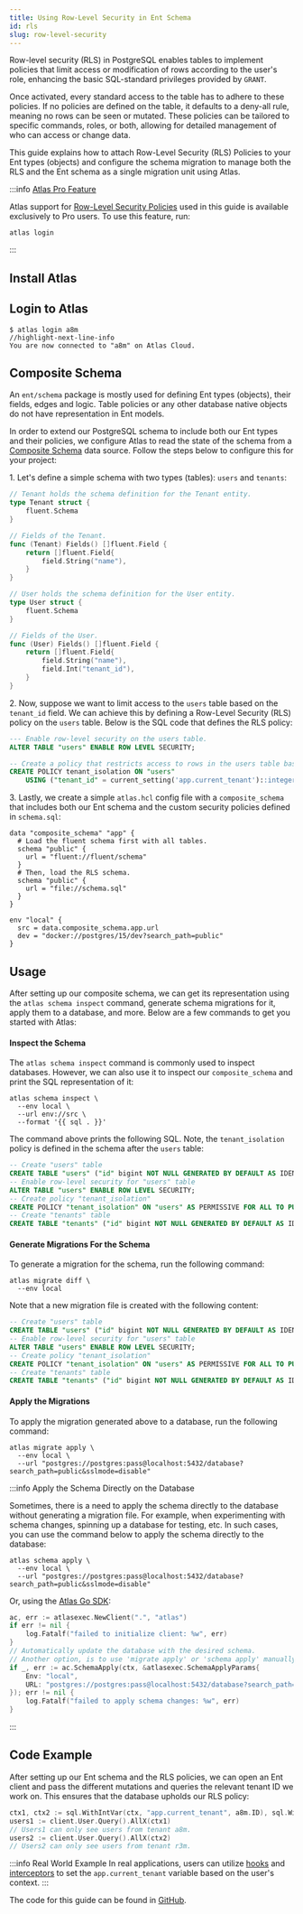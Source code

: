 ```yaml
---
title: Using Row-Level Security in Ent Schema
id: rls
slug: row-level-security
---
```



Row-level security (RLS) in PostgreSQL enables tables to implement policies that limit access or modification of rows
according to the user's role, enhancing the basic SQL-standard privileges provided by `GRANT`.

Once activated, every standard access to the table has to adhere to these policies. If no policies are defined on the table,
it defaults to a deny-all rule, meaning no rows can be seen or mutated. These policies can be tailored to specific commands,
roles, or both, allowing for detailed management of who can access or change data.

This guide explains how to attach Row-Level Security (RLS) Policies to your Ent types (objects) and configure the schema
migration to manage both the RLS and the Ent schema as a single migration unit using Atlas.

:::info [Atlas Pro Feature](https://atlasgo.io/features#pro-plan)

Atlas support for [Row-Level Security Policies](https://atlasgo.io/atlas-schema/hcl#row-level-security-policy) used in
this guide is available exclusively to Pro users. To use this feature, run:

```
atlas login
```

:::

## Install Atlas

<InstallationInstructions />

## Login to Atlas

```shell
$ atlas login a8m
//highlight-next-line-info
You are now connected to "a8m" on Atlas Cloud.
```

## Composite Schema

An `ent/schema` package is mostly used for defining Ent types (objects), their fields, edges and logic. Table policies
or any other database native objects do not have representation in Ent models.

In order to extend our PostgreSQL schema to include both our Ent types and their policies, we configure Atlas to
read the state of the schema from a [Composite Schema](https://atlasgo.io/atlas-schema/projects#data-source-composite_schema)
data source. Follow the steps below to configure this for your project:

1\. Let's define a simple schema with two types (tables): `users` and `tenants`:

```go title="fluent/schema/tenant.go"
// Tenant holds the schema definition for the Tenant entity.
type Tenant struct {
	fluent.Schema
}

// Fields of the Tenant.
func (Tenant) Fields() []fluent.Field {
	return []fluent.Field{
		field.String("name"),
	}
}

// User holds the schema definition for the User entity.
type User struct {
	fluent.Schema
}

// Fields of the User.
func (User) Fields() []fluent.Field {
	return []fluent.Field{
		field.String("name"),
		field.Int("tenant_id"),
	}
}
```

2\. Now, suppose we want to limit access to the `users` table based on the `tenant_id` field. We can achieve this by defining
a Row-Level Security (RLS) policy on the `users` table. Below is the SQL code that defines the RLS policy:

```sql title="schema.sql"
--- Enable row-level security on the users table.
ALTER TABLE "users" ENABLE ROW LEVEL SECURITY;

-- Create a policy that restricts access to rows in the users table based on the current tenant.
CREATE POLICY tenant_isolation ON "users"
    USING ("tenant_id" = current_setting('app.current_tenant')::integer);
```


3\. Lastly, we create a simple `atlas.hcl` config file with a `composite_schema` that includes both our Ent schema and
the custom security policies defined in `schema.sql`:

```hcl title="atlas.hcl"
data "composite_schema" "app" {
  # Load the fluent schema first with all tables.
  schema "public" {
    url = "fluent://fluent/schema"
  }
  # Then, load the RLS schema.
  schema "public" {
    url = "file://schema.sql"
  }
}

env "local" {
  src = data.composite_schema.app.url
  dev = "docker://postgres/15/dev?search_path=public"
}
```

## Usage

After setting up our composite schema, we can get its representation using the `atlas schema inspect` command, generate
schema migrations for it, apply them to a database, and more. Below are a few commands to get you started with Atlas:

#### Inspect the Schema

The `atlas schema inspect` command is commonly used to inspect databases. However, we can also use it to inspect our
`composite_schema` and print the SQL representation of it:

```shell
atlas schema inspect \
  --env local \
  --url env://src \
  --format '{{ sql . }}'
```

The command above prints the following SQL. Note, the `tenant_isolation` policy is defined in the schema after the `users`
table:

```sql
-- Create "users" table
CREATE TABLE "users" ("id" bigint NOT NULL GENERATED BY DEFAULT AS IDENTITY, "name" character varying NOT NULL, "tenant_id" bigint NOT NULL, PRIMARY KEY ("id"));
-- Enable row-level security for "users" table
ALTER TABLE "users" ENABLE ROW LEVEL SECURITY;
-- Create policy "tenant_isolation"
CREATE POLICY "tenant_isolation" ON "users" AS PERMISSIVE FOR ALL TO PUBLIC USING (tenant_id = (current_setting('app.current_tenant'::text))::integer);
-- Create "tenants" table
CREATE TABLE "tenants" ("id" bigint NOT NULL GENERATED BY DEFAULT AS IDENTITY, "name" character varying NOT NULL, PRIMARY KEY ("id"));
```

#### Generate Migrations For the Schema

To generate a migration for the schema, run the following command:

```shell
atlas migrate diff \
  --env local
```

Note that a new migration file is created with the following content:

```sql title="migrations/20240712090543.sql"
-- Create "users" table
CREATE TABLE "users" ("id" bigint NOT NULL GENERATED BY DEFAULT AS IDENTITY, "name" character varying NOT NULL, "tenant_id" bigint NOT NULL, PRIMARY KEY ("id"));
-- Enable row-level security for "users" table
ALTER TABLE "users" ENABLE ROW LEVEL SECURITY;
-- Create policy "tenant_isolation"
CREATE POLICY "tenant_isolation" ON "users" AS PERMISSIVE FOR ALL TO PUBLIC USING (tenant_id = (current_setting('app.current_tenant'::text))::integer);
-- Create "tenants" table
CREATE TABLE "tenants" ("id" bigint NOT NULL GENERATED BY DEFAULT AS IDENTITY, "name" character varying NOT NULL, PRIMARY KEY ("id"));
```

#### Apply the Migrations

To apply the migration generated above to a database, run the following command:

```
atlas migrate apply \
  --env local \
  --url "postgres://postgres:pass@localhost:5432/database?search_path=public&sslmode=disable"
```

:::info Apply the Schema Directly on the Database

Sometimes, there is a need to apply the schema directly to the database without generating a migration file. For example,
when experimenting with schema changes, spinning up a database for testing, etc. In such cases, you can use the command
below to apply the schema directly to the database:

```shell
atlas schema apply \
  --env local \
  --url "postgres://postgres:pass@localhost:5432/database?search_path=public&sslmode=disable"
```

Or, using the [Atlas Go SDK](https://github.com/ariga/atlas-go-sdk):

```go
ac, err := atlasexec.NewClient(".", "atlas")
if err != nil {
	log.Fatalf("failed to initialize client: %w", err)
}
// Automatically update the database with the desired schema.
// Another option, is to use 'migrate apply' or 'schema apply' manually.
if _, err := ac.SchemaApply(ctx, &atlasexec.SchemaApplyParams{
	Env: "local",
	URL: "postgres://postgres:pass@localhost:5432/database?search_path=public&sslmode=disable",
}); err != nil {
    log.Fatalf("failed to apply schema changes: %w", err)
}
```

:::

## Code Example

After setting up our Ent schema and the RLS policies, we can open an Ent client and pass the different mutations and
queries the relevant tenant ID we work on. This ensures that the database upholds our RLS policy:

```go
ctx1, ctx2 := sql.WithIntVar(ctx, "app.current_tenant", a8m.ID), sql.WithIntVar(ctx, "app.current_tenant", r3m.ID)
users1 := client.User.Query().AllX(ctx1)
// Users1 can only see users from tenant a8m.
users2 := client.User.Query().AllX(ctx2)
// Users2 can only see users from tenant r3m.
```

:::info Real World Example
In real applications, users can utilize [hooks](/docs/hooks) and [interceptors](/docs/interceptors) to set the `app.current_tenant`
variable based on the user's context.
:::

The code for this guide can be found in [GitHub](https://github.com/usalko/fluent/tree/master/examples/rls).